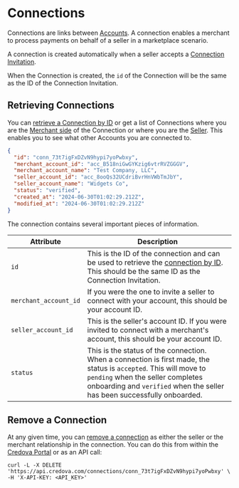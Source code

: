 # Connections

Connections are links between [Accounts](/concepts/accounts). A connection enables a merchant to process payments on behalf of a seller in a marketplace scenario.

A connection is created automatically when a seller accepts a [Connection Invitation](/api/create-connection-invitation).

When the Connection is created, the `id` of the Connection will be the same as the ID of the Connection Invitation.

## Retrieving Connections

You can [retrieve a Connection by ID](/api/get-connection-by-id) or get a list of Connections where you are the [Merchant side](/api/get-all-merchant-connections) of the Connection or where you are the [Seller](/api/get-all-seller-connections).
This enables you to see what other Accounts you are connected to.

```json showLineNumbers
{
  "id": "conn_73t7igFxDZvN9hypi7yoPwbxy",
  "merchant_account_id": "acc_B518niGwGYKzig6vtrRVZGGGV",
  "merchant_account_name": "Test Company, LLC",
  "seller_account_id": "acc_8ooQs32UCdriBvrHnVWbTmJbY",
  "seller_account_name": "Widgets Co",
  "status": "verified",
  "created_at": "2024-06-30T01:02:29.212Z",
  "modified_at": "2024-06-30T01:02:29.212Z"
}
```

The connection contains several important pieces of information.

| Attribute             | Description                                                                                                                                                                                                                       |
|-----------------------|-----------------------------------------------------------------------------------------------------------------------------------------------------------------------------------------------------------------------------------|
| `id`                  | This is the ID of the connection and can be used to retrieve the [connection by ID](/api/get-connection-by-id). This should be the same ID as the Connection Invitation.                                                          |
| `merchant_account_id` | If you were the one to invite a seller to connect with your account, this should be your account ID.                                                                                                                              |
| `seller_account_id`   | This is the seller's account ID. If you were invited to connect with a merchant's account, this should be your account ID.                                                                                                        |
| `status`              | This is the status of the connection. When a connection is first made, the status is `accepted`. This will move to `pending` when the seller completes onboarding and `verified` when the seller has been successfully onboarded. |

## Remove a Connection

At any given time, you can [remove a connection](/api/delete-connection) as either the seller or the merchant relationship in the connection. You can do this from within the [Credova Portal](https://portal.credova.com/connections) or as an API call:

```shell showLineNumbers
curl -L -X DELETE 'https://api.credova.com/connections/conn_73t7igFxDZvN9hypi7yoPwbxy' \
-H 'X-API-KEY: <API_KEY>'
```
